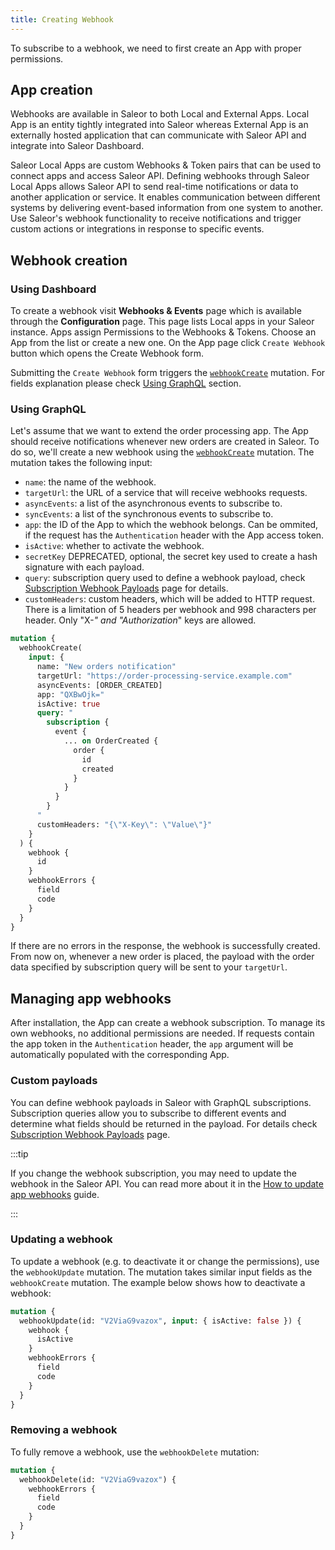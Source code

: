 ```yaml
---
title: Creating Webhook
---
```


To subscribe to a webhook, we need to first create an App with proper permissions.

## App creation

Webhooks are available in Saleor to both Local and External Apps. Local App is an entity tightly integrated into Saleor whereas External App is an externally hosted application that can communicate with Saleor API and integrate into Saleor Dashboard.

Saleor Local Apps are custom Webhooks & Token pairs that can be used to connect apps and access Saleor API. Defining webhooks through Saleor Local Apps allows Saleor API to send real-time notifications or data to another application or service. It enables communication between different systems by delivering event-based information from one system to another. Use Saleor's webhook functionality to receive notifications and trigger custom actions or integrations in response to specific events.

<!-- ### Using CLI

```bash
saleor app template
``` -->

<!-- TODO -->
<!-- ### Using Dashboard -->

<!-- TODO -->
<!-- ### Using GraphQL -->

## Webhook creation

<!-- Webhooks are an essential feature of Saleor that allow you to receive real-time notifications about specific events or actions occurring within your store. -->

<!-- TODO describe how it works in CLI

### Using CLI

To create a new webhook use

```bash
saleor webhook create
``` -->

### Using Dashboard

To create a webhook visit **Webhooks & Events** page which is available through the **Configuration** page. This page lists Local apps in your Saleor instance. Apps assign Permissions to the Webhooks & Tokens. Choose an App from the list or create a new one. On the App page click `Create Webhook` button which opens the Create Webhook form.

Submitting the `Create Webhook` form triggers the [`webhookCreate`](../../../api-reference/webhooks/mutations/webhook-create) mutation. For fields explanation please check [Using GraphQL](#using-graphql) section.

### Using GraphQL

Let's assume that we want to extend the order processing app. The App should receive notifications whenever new orders are created in Saleor. To do so, we'll create a new webhook using the [`webhookCreate`](../../../api-reference/webhooks/mutations/webhook-create) mutation. The mutation takes the following input:

- `name`: the name of the webhook.
- `targetUrl`: the URL of a service that will receive webhooks requests.
- `asyncEvents`: a list of the asynchronous events to subscribe to.
- `syncEvents`: a list of the synchronous events to subscribe to.
- `app`: the ID of the App to which the webhook belongs. Can be ommited, if the request has the `Authentication` header with the App access token.
- `isActive`: whether to activate the webhook.
- `secretKey` DEPRECATED, optional, the secret key used to create a hash signature with each payload.
- `query`: subscription query used to define a webhook payload, check [Subscription Webhook Payloads](subscription-webhook-payloads) page for details.
- `customHeaders`: custom headers, which will be added to HTTP request. There is a limitation of 5 headers per webhook and 998 characters per header. Only "X-_" and "Authorization_" keys are allowed.

```graphql {2-22}
mutation {
  webhookCreate(
    input: {
      name: "New orders notification"
      targetUrl: "https://order-processing-service.example.com"
      asyncEvents: [ORDER_CREATED]
      app: "QXBwOjk="
      isActive: true
      query: "
        subscription {
          event {
            ... on OrderCreated {
              order {
                id
                created
              }
            }
          }
        }
      "
      customHeaders: "{\"X-Key\": \"Value\"}"
    }
  ) {
    webhook {
      id
    }
    webhookErrors {
      field
      code
    }
  }
}
```

If there are no errors in the response, the webhook is successfully created. From now on, whenever a new order is placed, the payload with the order data specified by subscription query will be sent to your `targetUrl`.

## Managing app webhooks

After installation, the App can create a webhook subscription. To manage its own webhooks, no additional permissions are needed. If requests contain the app token in the `Authentication` header, the `app` argument will be automatically populated with the corresponding App.

### Custom payloads

You can define webhook payloads in Saleor with GraphQL subscriptions. Subscription queries allow you to subscribe to different events and determine what fields should be returned in the payload. For details check [Subscription Webhook Payloads](subscription-webhook-payloads) page.

:::tip

If you change the webhook subscription, you may need to update the webhook in the Saleor API. You can read more about it in the [How to update app webhooks](developer/extending/apps/updating-app-webhooks.mdx) guide.

:::

### Updating a webhook

To update a webhook (e.g. to deactivate it or change the permissions), use the `webhookUpdate` mutation. The mutation takes similar input fields as the `webhookCreate` mutation. The example below shows how to deactivate a webhook:

```graphql {2}
mutation {
  webhookUpdate(id: "V2ViaG9vazox", input: { isActive: false }) {
    webhook {
      isActive
    }
    webhookErrors {
      field
      code
    }
  }
}
```

<!-- TODO describe how it works in CLI

```bash
saleor webhook update
``` -->

### Removing a webhook

To fully remove a webhook, use the `webhookDelete` mutation:

```graphql {2}
mutation {
  webhookDelete(id: "V2ViaG9vazox") {
    webhookErrors {
      field
      code
    }
  }
}
```

<!-- TODO describe how it works in CLI

```bash
saleor webhook remove
``` -->

